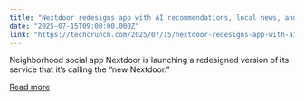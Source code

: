 ```yaml
---
title: "Nextdoor redesigns app with AI recommendations, local news, and real-time emergency alerts"
date: "2025-07-15T09:00:00.000Z"
link: "https://techcrunch.com/2025/07/15/nextdoor-redesigns-app-with-ai-recommendations-local-news-and-real-time-emergency-alerts/"
---
```


Neighborhood social app Nextdoor is launching a redesigned version of its service that it’s calling the “new Nextdoor.” 

[Read more](https://techcrunch.com/2025/07/15/nextdoor-redesigns-app-with-ai-recommendations-local-news-and-real-time-emergency-alerts/)
